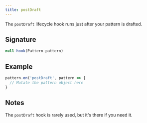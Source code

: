 ```yaml
---
title: postDraft
---
```


The `postDraft` lifecycle hook runs just after your pattern is drafted.

## Signature

```js
null hook(Pattern pattern)
```

## Example

```js
pattern.on('postDraft', pattern => {
  // Mutate the pattern object here
}
```

## Notes

The `postDraft` hook is rarely used, but it's there if you need it.
